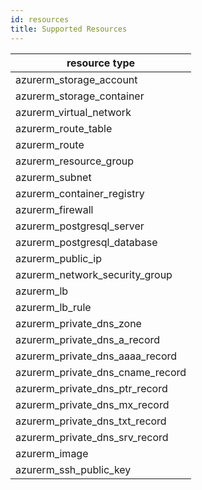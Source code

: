 ```yaml
---
id: resources
title: Supported Resources
---
```


|resource type|
|---|
| azurerm_storage_account |
| azurerm_storage_container |
| azurerm_virtual_network |
| azurerm_route_table |
| azurerm_route |
| azurerm_resource_group |
| azurerm_subnet |
| azurerm_container_registry |
| azurerm_firewall |
| azurerm_postgresql_server |
| azurerm_postgresql_database |
| azurerm_public_ip |
| azurerm_network_security_group |
| azurerm_lb |
| azurerm_lb_rule |
| azurerm_private_dns_zone |
| azurerm_private_dns_a_record |
| azurerm_private_dns_aaaa_record |
| azurerm_private_dns_cname_record |
| azurerm_private_dns_ptr_record |
| azurerm_private_dns_mx_record |
| azurerm_private_dns_txt_record |
| azurerm_private_dns_srv_record |
| azurerm_image |
| azurerm_ssh_public_key |
